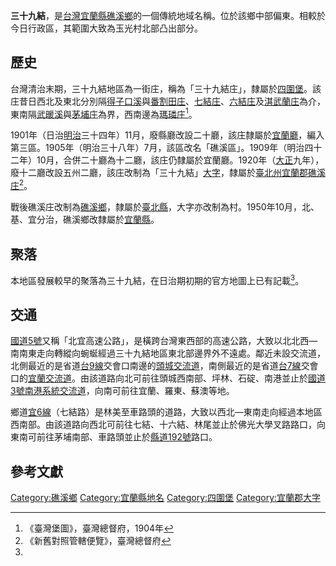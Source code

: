{{noteTA
|1 = zh-cn:庄; zh-hk:庄; zh-tw:庄;
}}
'''三十九結'''，是[[台灣|台灣]][[宜蘭縣|宜蘭縣]][[礁溪鄉|礁溪鄉]]的一個傳統地域名稱。位於該鄉中部偏東。相較於今日行政區，其範圍大致為玉光村北部凸出部分。

==歷史==
台灣清治末期，三十九結地區為一街庄，稱為「三十九結庄」，隸屬於[[四圍堡|四圍堡]]。該庄昔日西北及東北分別隔[[得子口溪|得子口溪]]與[[番割田庄|番割田庄]]、[[七結庄|七結庄]]、[[六結庄|六結庄]]及[[淇武蘭庄|淇武蘭庄]]為介，東南隔[[武暖溪|武暖溪]]與[[茅埔_(宜蘭縣)|茅埔庄]]為界，西南邊為[[瑪璘庄|瑪璘庄]]<ref name="臺灣堡圖">《臺灣堡圖》，臺灣總督府，1904年</ref>。

1901年（日治[[明治|明治]]三十四年）11月，廢縣廳改設二十廳，該庄隸屬於[[宜蘭廳|宜蘭廳]]，編入第三區。1905年（明治三十八年）7月，該區改名「礁溪區」。1909年（明治四十二年）10月，合併二十廳為十二廳，該庄仍隸屬於宜蘭廳。1920年（[[大正|大正]]九年），廢十二廳改設五州二廳，該庄改制為「三十九結」[[大字|大字]]，隸屬於[[臺北州|臺北州]][[宜蘭郡|宜蘭郡]][[礁溪庄|礁溪庄]]<ref>《新舊對照管轄便覽》，臺灣總督府</ref>。

戰後礁溪庄改制為[[礁溪鄉|礁溪鄉]]，隸屬於[[臺北縣|臺北縣]]，大字亦改制為村。1950年10月，北、基、宜分治，礁溪鄉改隸屬於[[宜蘭縣|宜蘭縣]]。

==聚落==
本地區發展較早的聚落為三十九結，在日治期初期的官方地圖上已有記載<ref name="臺灣堡圖"/>。

==交通==
[[蔣渭水高速公路|國道5號]]又稱「北宜高速公路」，是橫跨台灣東西部的高速公路，大致以北北西—南南東走向轉縱向蜿蜒經過三十九結地區東北部邊界外不遠處。鄰近未設交流道，北側最近的是省道[[台9線|台9線]]交會口南邊的[[頭城交流道|頭城交流道]]，南側最近的是省道[[台7線|台7線]]交會口的[[宜蘭交流道|宜蘭交流道]]。由該道路向北可前往頭城西南部、坪林、石碇、南港並止於[[福爾摩沙高速公路|國道3號]][[南港系統交流道|南港系統交流道]]，向南可前往宜蘭、羅東、蘇澳等地。

鄉道[[宜6線|宜6線]]（七結路）是林美至車路頭的道路，大致以西北—東南走向經過本地區西南部。由該道路向西北可前往七結、十六結、林尾並止於佛光大學叉路路口，向東南可前往茅埔南部、車路頭並止於[[縣道192號|縣道192號]]路口。

==參考文獻==
{{reflist}}

{{宜蘭郡}}

[[Category:礁溪鄉|Category:礁溪鄉]]
[[Category:宜蘭縣地名|Category:宜蘭縣地名]]
[[Category:四圍堡|Category:四圍堡]]
[[Category:宜蘭郡大字|Category:宜蘭郡大字]]